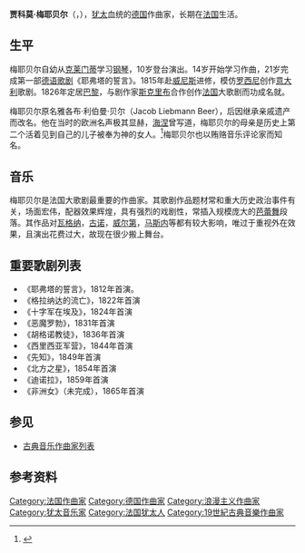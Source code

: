 {{Multiple issues|
{{Expand language|en|time=2021-11-17|status=yes}}
{{Refimprove|time=2021-11-17T13:29:48+00:00}}
}}
{{Infobox classical
| 中文名 = 贾科莫·梅耶贝尔
| 画像 = Meyerbeer d'après P. Petit b 1865.jpg
| 附注 = 1865年的梅耶贝尔
| 原文名 = Giacomo Meyerbeer
| 国别 = 德国    
| 出生日期 = 1791年9月5日
| 出生地 = [[普鲁士|普鲁士]][[柏林|柏林]]鲁德斯多夫
| 逝世日期 = {{dda|1864|5|2|1791|9|5}}
| 逝世地 = 法国巴黎
| 所属时期 = 浪漫主义
| 所属乐派 =  
| 擅长作品类型 = 歌剧
| 代表作 = 歌剧《恶魔罗勃》《胡格诺教徒》《先知》《迪诺拉》《北方之星》《非洲女》
| 师从 = [[克莱门蒂|克莱门蒂]]
| 学生 = 
| 官方网站 = 
}}

'''贾科莫·梅耶贝尔'''（{{lang-de|Giacomo Meyerbeer}}，{{bd|1791年|9月5日|1864年|5月2日}}），[[犹太|犹太]]血统的[[德国|德国]]作曲家，长期在[[法国|法国]]生活。

==生平==
梅耶贝尔自幼从[[克莱门蒂|克莱门蒂]]学习[[钢琴|钢琴]]，10岁登台演出。14岁开始学习作曲，21岁完成第一部[[德语|德语]][[歌剧|歌剧]]《耶弗塔的誓言》。1815年赴[[威尼斯|威尼斯]]进修，模仿[[罗西尼|罗西尼]]创作[[意大利|意大利]]歌剧。1826年定居[[巴黎|巴黎]]，与剧作家[[斯克里布|斯克里布]]合作创作[[法国|法国]]大歌剧而功成名就。

梅耶贝尔原名雅各布·利伯曼·贝尔（Jacob Liebmann Beer），后因继承亲戚遗产而改名。他在当时的欧洲名声极其显赫，[[海涅|海涅]]曾写道，梅耶贝尔的母亲是历史上第二个活着见到自己的儿子被奉为神的女人。<ref>{{Cite book|title=伟大作曲家的生活|last=[[哈罗德·C·勋伯格|哈罗德·C·勋伯格]]|publisher=三联书店|year=2007|isbn=9787108025708}}</ref>梅耶贝尔也以贿赂音乐评论家而知名。

==音乐==
梅耶贝尔是法国大歌剧最重要的作曲家。其歌剧作品题材常和重大历史政治事件有关，场面宏伟，配器效果辉煌，具有强烈的戏剧性，常插入规模庞大的[[芭蕾舞|芭蕾舞]]段落。其作品对[[瓦格纳|瓦格纳]]，[[古诺|古诺]]，[[威尔第|威尔第]]，[[马斯内|马斯内]]等都有较大影响，唯过于重视外在效果，且演出花费过大，故现在很少搬上舞台。

==重要歌剧列表==
*《耶弗塔的誓言》，1812年首演。
*《格拉纳达的流亡》，1822年首演
*《十字军在埃及》，1824年首演
*《恶魔罗勃》，1831年首演
*《胡格诺教徒》，1836年首演
*《西里西亚军营》，1844年首演
*《先知》，1849年首演
*《北方之星》，1854年首演
*《迪诺拉》，1859年首演
*《非洲女》（未完成），1865年首演

==参见==
* [[古典音乐作曲家列表|古典音乐作曲家列表]]

==参考资料==
<references /> 

{{浪漫主義}}
{{normdaten}}
{{DEFAULTSORT:Meyerbeer}}
[[Category:法国作曲家|Category:法国作曲家]]
[[Category:德国作曲家|Category:德国作曲家]]
[[Category:浪漫主义作曲家|Category:浪漫主义作曲家]]
[[Category:犹太音乐家|Category:犹太音乐家]]
[[Category:法国犹太人|Category:法国犹太人]]
[[Category:19世紀古典音樂作曲家|Category:19世紀古典音樂作曲家]]